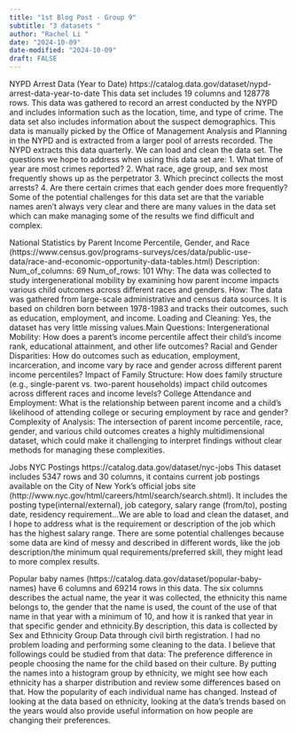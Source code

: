 ```yaml
---
title: "1st Blog Post - Group 9"
subtitle: "3 datasets "
author: "Rachel Li "
date: "2024-10-09"
date-modified: "2024-10-09"
draft: FALSE
---
```


NYPD Arrest Data (Year to Date) https://catalog.data.gov/dataset/nypd-arrest-data-year-to-date This data set includes 19 columns and 128778 rows. This data was gathered to record an arrest conducted by the NYPD and includes information such as the location, time, and type of crime. The data set also includes information about the suspect demographics. This data is manually picked by the Office of Management Analysis and Planning in the NYPD and is extracted from a larger pool of arrests recorded. The NYPD extracts this data quarterly. We can load and clean the data set. The questions we hope to address when using this data set are: 1. What time of year are most crimes reported? 2. What race, age group, and sex most frequently shows up as the perpetrator 3. Which precinct collects the most arrests? 4. Are there certain crimes that each gender does more frequently? Some of the potential challenges for this data set are that the variable names aren't always very clear and there are many values in the data set which can make managing some of the results we find difficult and complex.

National Statistics by Parent Income Percentile, Gender, and Race (https://www.census.gov/programs-surveys/ces/data/public-use-data/race-and-economic-opportunity-data-tables.html) Description: Num_of_columns: 69 Num_of_rows: 101 Why: The data was collected to study intergenerational mobility by examining how parent income impacts various child outcomes across different races and genders. How: The data was gathered from large-scale administrative and census data sources. It is based on children born between 1978-1983 and tracks their outcomes, such as education, employment, and income. Loading and Cleaning: Yes, the dataset has very little missing values.Main Questions: Intergenerational Mobility: How does a parent's income percentile affect their child's income rank, educational attainment, and other life outcomes? Racial and Gender Disparities: How do outcomes such as education, employment, incarceration, and income vary by race and gender across different parent income percentiles? Impact of Family Structure: How does family structure (e.g., single-parent vs. two-parent households) impact child outcomes across different races and income levels? College Attendance and Employment: What is the relationship between parent income and a child's likelihood of attending college or securing employment by race and gender? Complexity of Analysis: The intersection of parent income percentile, race, gender, and various child outcomes creates a highly multidimensional dataset, which could make it challenging to interpret findings without clear methods for managing these complexities.

Jobs NYC Postings https://catalog.data.gov/dataset/nyc-jobs This dataset includes 5347 rows and 30 columns, it contains current job postings available on the City of New York's official jobs site (http://www.nyc.gov/html/careers/html/search/search.shtml). It includes the posting type(internal/external), job category, salary range (from/to), posting date, residency requirement…We are able to load and clean the dataset, and I hope to address what is the requirement or description of the job which has the highest salary range. There are some potential challenges because some data are kind of messy and described in different words, like the job description/the minimum qual requirements/preferred skill, they might lead to more complex results.

Popular baby names (https://catalog.data.gov/dataset/popular-baby-names) have 6 columns and 69214 rows in this data. The six columns describes the actual name, the year it was collected, the ethnicity this name belongs to, the gender that the name is used, the count of the use of that name in that year with a minimum of 10, and how it is ranked that year in that specific gender and ethnicity.By description, this data is collected by Sex and Ethnicity Group Data through civil birth registration. I had no problem loading and performing some cleaning to the data. I believe that followings could be studied from that data: The preference difference in people choosing the name for the child based on their culture. By putting the names into a histogram group by ethnicity, we might see how each ethnicity has a sharper distribution and review some differences based on that. How the popularity of each individual name has changed. Instead of looking at the data based on ethnicity, looking at the data's trends based on the years would also provide useful information on how people are changing their preferences.